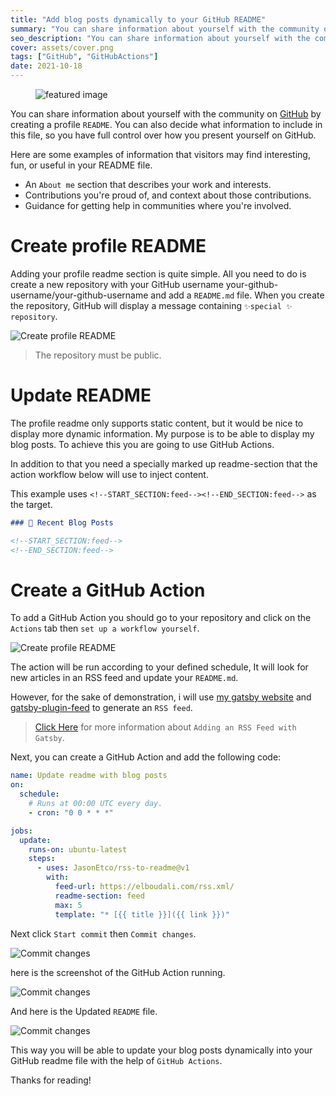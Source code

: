 ---
title: "Add blog posts dynamically to your GitHub README"
summary: "You can share information about yourself with the community on GitHub by creating a profile README. You can decide what information to include in this file, so you have full control over how you present yourself on GitHub."
seo_description: "You can share information about yourself with the community on GitHub by creating a profile README."
cover: assets/cover.png
tags: ["GitHub", "GitHubActions"]
date: 2021-10-18
---

<figure>
  <img src="./assets/cover.png" alt="featured image" title="Add blog posts dynamically to your GitHub README" />
  <figcaption></figcaption>
</figure>

You can share information about yourself with the community on [GitHub](https://github.com/) by creating a profile `README`. You can also decide what information to include in this file, so you have full control over how you present yourself on GitHub.

Here are some examples of information that visitors may find interesting, fun, or useful in your README file.

- An `About me` section that describes your work and interests.
- Contributions you're proud of, and context about those contributions.
- Guidance for getting help in communities where you're involved.

# Create profile README

Adding your profile readme section is quite simple. All you need to do is create a new repository with your GitHub username your-github-username/your-github-username and add a `README.md` file. When you create the repository, GitHub will display a message containing `✨special ✨ repository`.

![Create profile README](./assets/1.jpg)

> The repository must be public.

# Update README

The profile readme only supports static content, but it would be nice to display more dynamic information. My purpose is to be able to display my blog posts. To achieve this you are going to use GitHub Actions.

In addition to that you need a specially marked up readme-section that the action workflow below will use to inject content.

This example uses `<!--START_SECTION:feed--><!--END_SECTION:feed-->` as the target.

```md
### 📙 Recent Blog Posts

<!--START_SECTION:feed-->
<!--END_SECTION:feed-->
```

# Create a GitHub Action

To add a GitHub Action you should go to your repository and click on the `Actions` tab then `set up a workflow yourself`.

![Create profile README](./assets/2.jpg)

The action will be run according to your defined schedule, It will look for new articles in an RSS feed and update your `README.md`.

However, for the sake of demonstration, i will use [my gatsby website](https://elboudali.com/) and [gatsby-plugin-feed](https://www.gatsbyjs.com/plugins/gatsby-plugin-feed/) to generate an `RSS feed`.

> [Click Here](https://www.gatsbyjs.com/docs/how-to/adding-common-features/adding-an-rss-feed/) for more information about `Adding an RSS Feed with Gatsby`.

Next, you can create a GitHub Action and add the following code:

```yml
name: Update readme with blog posts
on:
  schedule:
    # Runs at 00:00 UTC every day.
    - cron: "0 0 * * *"

jobs:
  update:
    runs-on: ubuntu-latest
    steps:
      - uses: JasonEtco/rss-to-readme@v1
        with:
          feed-url: https://elboudali.com/rss.xml/
          readme-section: feed
          max: 5
          template: "* [{{ title }}]({{ link }})"
```

Next click `Start commit` then `Commit changes`.

![Commit changes](./assets/3.jpg)

here is the screenshot of the GitHub Action running.

![Commit changes](./assets/4.jpg)

And here is the Updated `README` file.

![Commit changes](./assets/5.jpg)

This way you will be able to update your blog posts dynamically into your GitHub readme file with the help of `GitHub Actions`.

Thanks for reading!
